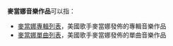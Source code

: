 {{noteTA
|T=zh-cn:麦当娜音乐作品; zh-hk:麥當娜音樂作品; zh-tw:瑪丹娜音樂作品;
|1=zh-cn:麦当娜; zh-hk:麥當娜; zh-tw:瑪丹娜;
}}
'''麥當娜音樂作品'''可以指：

*[[麥當娜專輯列表|麥當娜專輯列表]]，美國歌手麥當娜發佈的專輯音樂作品
*[[麥當娜單曲列表|麥當娜單曲列表]]，美國歌手麥當娜發佈的單曲音樂作品

{{SIA}}